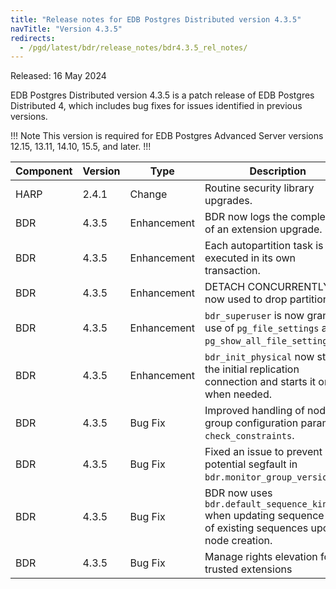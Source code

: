 ```yaml
---
title: "Release notes for EDB Postgres Distributed version 4.3.5"
navTitle: "Version 4.3.5"
redirects:
  - /pgd/latest/bdr/release_notes/bdr4.3.5_rel_notes/
---
```


Released: 16 May 2024

EDB Postgres Distributed version 4.3.5 is a patch release of EDB Postgres Distributed 4, which includes bug fixes for issues identified in previous versions.

!!! Note
This version is required for EDB Postgres Advanced Server versions 12.15, 13.11, 14.10, 15.5, and later.
!!!

| Component | Version | Type        | Description                                                                                                    | Addresses      |
|-----------|---------|-------------|----------------------------------------------------------------------------------------------------------------|----------------|
| HARP      | 2.4.1   | Change      | Routine security library upgrades.                                                                             |                |
| BDR       | 4.3.5   | Enhancement | BDR now logs the completion of an extension upgrade.                                                           |                |
| BDR       | 4.3.5   | Enhancement | Each autopartition task is now executed in its own transaction.                                                |                |
| BDR       | 4.3.5   | Enhancement | DETACH CONCURRENTLY is now used to drop partitions.                                                            | RT101407/35476 |
| BDR       | 4.3.5   | Enhancement | `bdr_superuser` is now granted use of `pg_file_settings` and `pg_show_all_file_settings()`.                    |                |
| BDR       | 4.3.5   | Enhancement | `bdr_init_physical` now stops the initial replication connection and starts it only when needed.               | RT102828/35305 |
| BDR       | 4.3.5   | Bug Fix     | Improved handling of node group configuration parameter `check_constraints`.                                   | RT99956/31896  |
| BDR       | 4.3.5   | Bug Fix     | Fixed an issue to prevent potential segfault in `bdr.monitor_group_versions()`.                                | RT102290/34051 |
| BDR       | 4.3.5   | Bug Fix     | BDR now uses `bdr.default_sequence_kind` when updating sequence kind of existing sequences upon node creation. |                |
| BDR       | 4.3.5   | Bug Fix     | Manage rights elevation for trusted extensions                                                                 |                |


